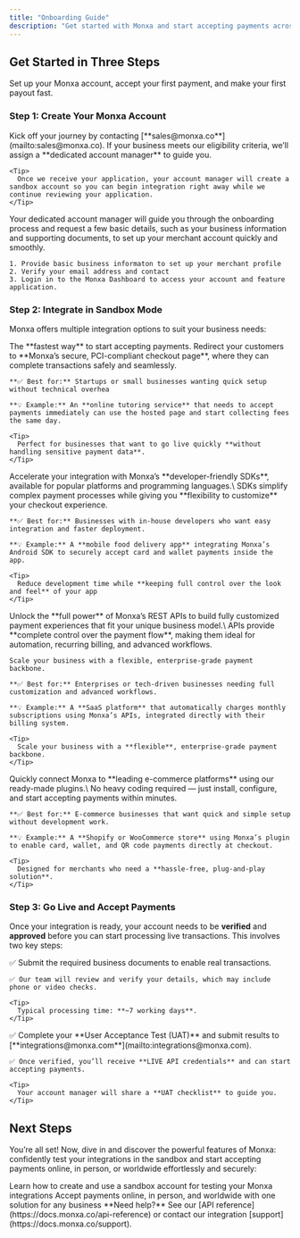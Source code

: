 ```yaml
---
title: "Onboarding Guide"
description: "Get started with Monxa and start accepting payments across Asia quickly and securely. This guide will take you from account creation to live transactions in three simple steps."
---
```


## Get Started in Three Steps

Set up your Monxa account, accept your first payment, and make your first payout fast.

### Step 1: Create Your Monxa Account

<AccordionGroup>
  <Accordion title="Contact our sales team" icon="phone" iconType="solid">
    Kick off your journey by contacting [**sales@monxa.co**](mailto:sales@monxa.co). If your business meets our eligibility criteria, we’ll assign a **dedicated account manager** to guide you.

    <Tip>
      Once we receive your application, your account manager will create a sandbox account so you can begin integration right away while we continue reviewing your application.
    </Tip>
  </Accordion>
  <Accordion title="Prepare your business information" icon="books">
    Your dedicated account manager will guide you through the onboarding process and request a few basic details, such as your business information and supporting documents, to set up your merchant account quickly and smoothly.

    1. Provide basic business informaton to set up your merchant profile
    2. Verify your email address and contact
    3. Login in to the Monxa Dashboard to access your account and feature application.
  </Accordion>
</AccordionGroup>

### Step 2: Integrate in Sandbox Mode

Monxa offers multiple integration options to suit your business needs:

<AccordionGroup>
  <Accordion title="Hosted Payment Page" icon="memo" iconType="solid">
    The **fastest way** to start accepting payments. Redirect your customers to **Monxa’s secure, PCI-compliant checkout page**, where they can complete transactions safely and seamlessly.

    **✅ Best for:** Startups or small businesses wanting quick setup without technical overhea

    **💡 Example:** An **online tutoring service** that needs to accept payments immediately can use the hosted page and start collecting fees the same day.

    <Tip>
      Perfect for businesses that want to go live quickly **without handling sensitive payment data**.
    </Tip>
  </Accordion>
  <Accordion title="SDKs" icon="screwdriver" iconType="solid">
    Accelerate your integration with Monxa’s **developer-friendly SDKs**, available for popular platforms and programming languages.\
    SDKs simplify complex payment processes while giving you **flexibility to customize** your checkout experience.

    **✅ Best for:** Businesses with in-house developers who want easy integration and faster deployment.

    **💡 Example:** A **mobile food delivery app** integrating Monxa’s Android SDK to securely accept card and wallet payments inside the app.

    <Tip>
      Reduce development time while **keeping full control over the look and feel** of your app
    </Tip>
  </Accordion>
  <Accordion title="APIs" icon="code" iconType="solid">
    Unlock the **full power** of Monxa’s REST APIs to build fully customized payment experiences that fit your unique business model.\
    APIs provide **complete control over the payment flow**, making them ideal for automation, recurring billing, and advanced workflows.

    Scale your business with a flexible, enterprise-grade payment backbone.

    **✅ Best for:** Enterprises or tech-driven businesses needing full customization and advanced workflows.

    **💡 Example:** A **SaaS platform** that automatically charges monthly subscriptions using Monxa’s APIs, integrated directly with their billing system.

    <Tip>
      Scale your business with a **flexible**, enterprise-grade payment backbone.
    </Tip>
  </Accordion>
  <Accordion title="Plugins" icon="puzzle" iconType="solid">
    Quickly connect Monxa to **leading e-commerce platforms** using our ready-made plugins.\
    No heavy coding required — just install, configure, and start accepting payments within minutes.

    **✅ Best for:** E-commerce businesses that want quick and simple setup without development work.

    **💡 Example:** A **Shopify or WooCommerce store** using Monxa’s plugin to enable card, wallet, and QR code payments directly at checkout.

    <Tip>
      Designed for merchants who need a **hassle-free, plug-and-play solution**.
    </Tip>
  </Accordion>
</AccordionGroup>

### Step 3: Go Live and Accept Payments

Once your integration is ready, your account needs to be **verified** and **approved** before you can start processing live transactions. This involves two key steps:

<AccordionGroup>
  <Accordion title="Business Account Verification & Approval" icon="memo" iconType="solid">
    ✅ Submit the required business documents to enable real transactions.

    ✅ Our team will review and verify your details, which may include phone or video checks.

    <Tip>
      Typical processing time: **~7 working days**.
    </Tip>
  </Accordion>
  <Accordion title="UAT (User Acceptance Test) Approval" icon="screwdriver" iconType="solid">
    ✅ Complete your **User Acceptance Test (UAT)** and submit results to [**integrations@monxa.com**](mailto:integrations@monxa.com).

    ✅ Once verified, you’ll receive **LIVE API credentials** and can start accepting payments.

    <Tip>
      Your account manager will share a **UAT checklist** to guide you.
    </Tip>
  </Accordion>
</AccordionGroup>

## Next Steps

You’re all set\! Now, dive in and discover the powerful features of Monxa: confidently test your integrations in the sandbox and start accepting payments online, in person, or worldwide effortlessly and securely:

<CardGroup cols={2}>
  <Card title="Sandbox Environment" icon="flask" iconType="solid" href="sandbox">
    Learn how to create and use a sandbox account for testing your Monxa integrations
  </Card>
  <Card title="Payments" icon="badge-dollar" iconType="solid" href="/payments/overview">
    Accept payments online, in person, and worldwide with one solution for any business
  </Card>
</CardGroup>

<Note>
  **Need help?** See our [API reference](https://docs.monxa.co/api-reference) or contact our integration [support](https://docs.monxa.co/support).
</Note>